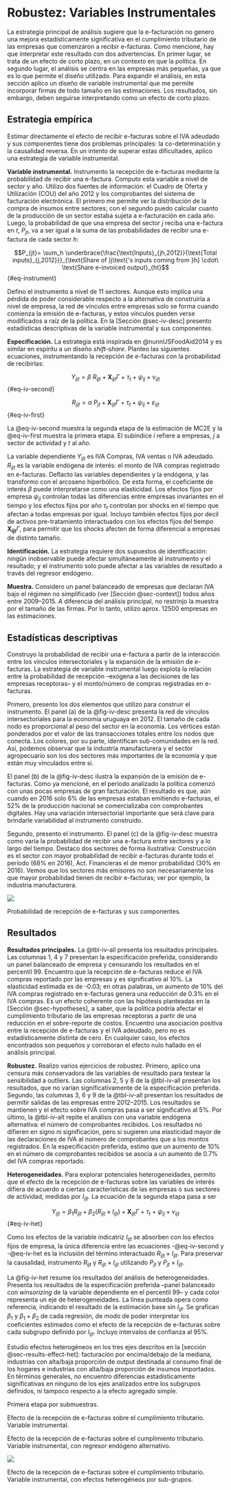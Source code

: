 \renewcommand\thefigure{\thechapter.\arabic{figure}}
\renewcommand\thetable{\thechapter.\arabic{table}}
\setcounter{figure}{0}
\setcounter{table}{0}

# Robustez: Variables Instrumentales {#sec-appendix-iv}

La estrategia principal de análisis sugiere que la e-facturación no genero una mejora estadísticamente significativa en el cumplimiento tributario de las empresas que comenzaron a recibir e-facturas. Como mencioné, hay que interpretar este resultado con dos advertencias. En primer lugar, se trata de un efecto de corto plazo, en un contexto en que la política. En segundo lugar, el análisis se centra en las empresas más pequeñas, ya que es lo que permite el diseño utilizado. Para expandir el análisis, en esta sección aplico un diseño de variable instrumental que me permite incorporar firmas de todo tamaño en las estimaciones. Los resultados, sin embargo, deben seguirse interpretando como un efecto de corto plazo.

## Estrategia empírica

Estimar directamente el efecto de recibir e-facturas sobre el IVA adeudado y sus componentes tiene dos problemas principales: la co-determinación y la causalidad reversa. En un intento de superar estas dificultades, aplico una estrategia de variable instrumental.

**Variable instrumental.** Instrumento la recepción de e-facturas mediante la probabilidad de recibir una e-factura. Computo esta variable a nivel de sector y año. Utilizo dos fuentes de información: el Cuadro de Oferta y Utilización (COU) del año 2012 y los comprobantes del sistema de facturación electrónica. El primero me permite ver la distribución de la compra de insumos entre sectores; con el segundo puedo calcular cuanto de la producción de un sector estaba sujeta a e-facturación en cada año. Luego, la probabilidad de que una empresa del sector $j$ reciba una e-factura en $t$, $P_{jt}$, va a ser igual a la suma de las probabilidades de recibir una e-factura de cada sector $h$:

$$P_{jt}= \sum_h \underbrace{\frac{\text{Inputs}_{jh,2012}}{\text{Total inputs}_{j,2012}}}_{\text{Share of }j\text{'s inputs coming from }h} \cdot\ \text{Share e-invoiced output}_{ht}$$ {#eq-instrument}

Defino el instrumento a nivel de 11 sectores. Aunque esto implica una pérdida de poder considerable respecto a la alternativa de construirla a nivel de empresa, la red de vínculos entre empresas solo se forma cuando comienza la emisión de e-facturas, y estos vínculos pueden verse modificados a raíz de la política. En la [Sección @sec-iv-desc] presento estadísticas descriptivas de la variable instrumental y sus componentes.

**Especificación.** La estrategia está inspirada en @nunnUSFoodAid2014 y es similar en espíritu a un diseño *shift-share*. Planteo las siguientes ecuaciones, instrumentando la recepción de e-facturas con la probabilidad de recibirlas:

$$Y_{ijt} = \beta\ R_{ijt} + \mathbf{X}_{ijt}\Gamma + \tau_{t} + \psi_{ij} + \nu_{ijt}$${#eq-iv-second}

$$R_{ijt} = \alpha\ P_{jt} + \mathbf{X}_{ijt}\Gamma + \tau_{t} + \psi_{ij} + \varepsilon_{ijt}
$${#eq-iv-first}

La @eq-iv-second muestra la segunda etapa de la estimación de MC2E y la @eq-iv-first muestra la primera etapa. El subíndice $i$ refiere a empresas, $j$ a sector de actividad y $t$ al año. 

La variable dependiente $Y_{ijt}$ es IVA Compras, IVA ventas o IVA adeudado. $R_{ijt}$ es la variable endógena de interés: el monto de IVA compras registrado en e-facturas. Deflacto las variables dependientes y la endógena, y las transformo con el arcoseno hiperbólico. De esta forma, el coeficiente de interés $\beta$ puede interpretarse como una elasticidad. Los efectos fijos por empresa $\psi_{ij}$ controlan todas las diferencias entre empresas invariantes en el tiempo y los efectos fijos por año $\tau_{t}$ controlan por shocks en el tiempo que afectan a todas empresas por igual. Incluyo también efectos fijos por decil de activos pre-tratamiento interactuados con los efectos fijos del tiempo $\mathbf{X_{ijt}}\Gamma$, para permitir que los shocks afecten de forma diferencial a empresas de distinto tamaño.

**Identificación.** La estrategia requiere dos supuestos de identificación: ningún inobservable puede afectar simultáneamente al instrumento y el resultado; y el instrumento solo puede afectar a las variables de resultado a través del regresor endógeno.

**Muestra.** Considero un panel balanceado de empresas que declaran IVA bajo el régimen no simplificado (ver [Sección @sec-context]) todos años entre 2009–2015. A diferencia del análisis principal, no restrinjo la muestra por el tamaño de las firmas. Por lo tanto, utilizo aprox. 12500 empresas en las estimaciones.

## Estadísticas descriptivas {#sec-iv-desc}

Construyo la probabilidad de recibir una e-factura a partir de la interacción entre los vínculos intersectoriales y la expansión de la emisión de e-facturas. La estrategia de variable instrumental luego explota la relación entre la probabilidad de recepción –exógena a las decisiones de las empresas receptoras– y el monto/número de compras registradas en e-facturas. 

Primero, presento los dos elementos que utilizo para construir el instrumento. El panel (a) de la @fig-iv-desc presenta la red de vínculos intersectoriales para la economía uruguaya en 2012. El tamaño de cada nodo es proporcional al peso del sector en la economía. Los vértices están ponderados por el valor de las transacciones totales entre los nodos que conecta. Los colores, por su parte, identifican sub-comunidades en la red. Así, podemos observar que la industria manufacturera y el sector agropecuario son los dos sectores más importantes de la economía y que están muy vinculados entre si.

El panel (b) de la @fig-iv-desc ilustra la expansión de la emisión de e-facturas. Como ya mencioné, en el período analizado la política comenzó con unas pocas empresas de gran facturación. El resultado es que, aún cuando en 2016 solo 6% de las empresas estaban emitiendo e-facturas, el 52% de la producción nacional se comercializaba con comprobantes digitales. Hay una variación intersectorial importante que será clave para brindarle variabilidad al instrumento construido.

Segundo, presento el instrumento. El panel (c) de la @fig-iv-desc muestra como varía la probabilidad de recibir una e-factura entre sectores y a lo largo del tiempo. Destaco dos sectores de forma ilustrativa: Construcción es el sector con mayor probabilidad de recibir e-facturas durante todo el período (68% en 2016), Act. Financieras el de menor probabilidad (30% en 2016). Vemos que los sectores más emisores no son necesariamente los que mayor probabilidad tienen de recibir e-facturas; ver por ejemplo, la industria manufacturera.

::: {#fig-iv-desc}

![](../../out/figures/iv_desc.png)

Probabilidad de recepción de e-facturas y sus componentes.
:::

## Resultados

**Resultados principales.** La @tbl-iv-all presenta los resultados principales. Las columnas 1, 4 y 7 presentan la especificación preferida, considerando un panel balanceado de empresa y censurando los resultados en el percentil 99. Encuentro que la recepción de e-facturas reduce el IVA compras reportado por las empresas y es significativo al 10%. La elasticidad estimada es de -0.03; en otras palabras, un aumento de 10% del IVA compras registrado en e-facturas genera una reducción de 0.3% en el IVA compras. Es un efecto coherente con las hipótesis planteadas en la [Sección @sec-hypotheses], a saber, que la política podría afectar el cumplimiento tributario de las empresas receptoras a partir de una reducción en el sobre-reporte de costos. Encuentro una asociación positiva entre la recepción de e-facturas y el IVA adeudado, pero no es estadísticamente distinta de cero. En cualquier caso, los efectos encontrados son pequeños y corroboran el efecto nulo hallado en el análisis principal.

**Robustez.** Realizo varios ejercicios de robustez. Primero, aplico una censura más conservadora de las variables de resultado para testear la sensibilidad a outliers. Las columnas 2, 5 y 8 de la @tbl-iv-all presentan los resultados, que no varían significativamente de la especificación preferida. Segundo, las columnas 3, 6 y 9 de la @tbl-iv-all presentan los resultados de permitir salidas de las empresas entre 2012–2015. Los resultados se mantienen y el efecto sobre IVA compras pasa a ser significativo al 5%.  Por último, la @tbl-iv-alt repite el análisis con una variable endógena alternativa: el número de comprobantes recibidos. Los resultados no difieren en signo ni significación, pero si sugieren una elasticidad mayor de las declaraciones de IVA al número de comprobantes que a los montos registrados. En la especificación preferida, estimo que un aumento de 10% en el número de comprobantes recibidos se asocia a un aumento de 0.7% del IVA compras reportado.

**Heterogeneidades.** Para explorar potenciales heterogeneidades, permito que el efecto de la recepción de e-facturas sobre las variables de interés difiera de acuerdo a ciertas características de las empresas o sus sectores de actividad, medidas por $I_{ijt}$. La ecuación de la segunda etapa pasa a ser

$$Y_{ijt} = \beta_{1}R_{ijt} + \beta_{2}(R_{ijt}\times I_{ijt}) + \mathbf{X}_{ijt}\Gamma + \tau_{t} + \psi_{ij} + \nu_{ijt}$${#eq-iv-het}

Como los efectos de la variable indicatriz $I_{ijt}$ se absorben con los efectos fijos de empresa, la única diferencia entre las ecuaciones -@eq-iv-second y -@eq-iv-het es la inclusión del término interactuado $R_{ijt}\times I_{ijt}$. Para preservar la causalidad, instrumento $R_{ijt}$ y $R_{ijt}\times I_{ijt}$ utilizando $P_{jt}$ y $P_{jt}\times I_{ijt}$. 

La @fig-iv-het resume los resultados del análisis de heterogeneidades. Presenta los resultados de la especificación preferida –panel balanceado con *winsorizing* de la variable dependiente en el percentil 99– y cada color representa un eje de heterogeneidades. La línea punteada opera como referencia, indicando el resultado de la estimación base sin $I_{ijt}$. Se grafican $\beta_{1}$ y $\beta_{1}+\beta_{2}$ de cada regresión, de modo de poder interpretar los coeficientes estimados como el efecto de la recepción de e-facturas sobre cada subgrupo definido por $I_{ijt}$. Incluyo intervalos de confianza al 95%.

Estudio efectos heterogéneos en los tres ejes descritos en la [sección @sec-results-effect-het]: facturación por encima/debajo de la mediana, industrias con alta/baja proporción de output destinada al consumo final de los hogares e industrias con alta/baja proporción de insumos importados. En términos generales, no encuentro diferencias estadísticamente significativas en ninguno de los ejes analizados entre los subgrupos definidos, ni tampoco respecto a la efecto agregado simple.

::: {#tbl-iv-first}

\resizebox{\textwidth}{!}{\input{../../out/tables/iv.y.first.tex}}

Primera etapa por submuestras.
:::

::: {#tbl-iv-all}

\resizebox{\textwidth}{!}{\input{../../out/tables/iv.y.all.all.tex}}

Efecto de la recepción de e-facturas sobre el cumplimiento tributario. Variable instrumental.
:::

::: {#tbl-iv-alt}

\resizebox{\textwidth}{!}{\input{../../out/tables/iv.y.all.alt.tex}}

Efecto de la recepción de e-facturas sobre el cumplimiento tributario. Variable instrumental, con regresor endógeno alternativo.
:::

::: {#fig-iv-het}

![](../../out/figures/iv_het.png)

Efecto de la recepción de e-facturas sobre el cumplimiento tributario. Variable instrumental, con efectos heterogéneos por sub-grupos.
:::

